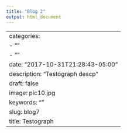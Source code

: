 ```yaml
---
title: "Blog 2"
output: html_document
---
```

---
categories:
- ""
- ""
date: "2017-10-31T21:28:43-05:00"
description: "Testograph descp"
draft: false
image: pic10.jpg
keywords: ""
slug: blog7
title: Testograph
---
